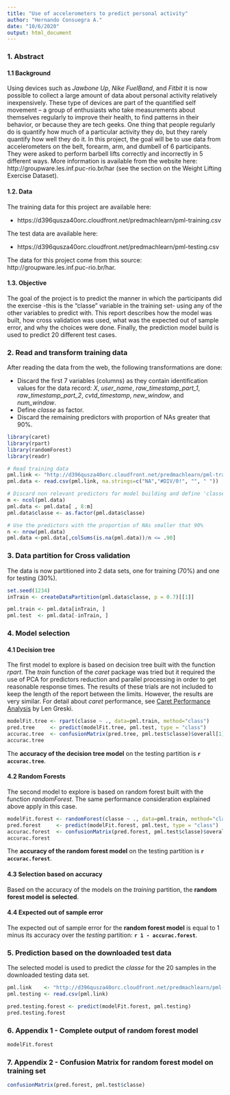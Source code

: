 ```yaml
---
title: "Use of accelerometers to predict personal activity"
author: "Hernando Consuegra A."
date: "10/6/2020"
output: html_document
---
```


### 1. Abstract
#### 1.1 Background
Using devices such as *Jawbone Up*, *Nike FuelBand*, and *Fitbit* it is now possible to collect a large amount of data about personal activity relatively inexpensively. These type of devices are part of the quantified self movement – a group of enthusiasts who take measurements about themselves regularly to improve their health, to find patterns in their behavior, or because they are tech geeks. One thing that people regularly do is quantify how much of a particular activity they do, but they rarely quantify how well they do it. In this project, the goal will be to use data from accelerometers on the belt, forearm, arm, and dumbell of 6 participants. They were asked to perform barbell lifts correctly and incorrectly in 5 different ways. More information is available from the website here: http://groupware.les.inf.puc-rio.br/har (see the section on the Weight Lifting Exercise Dataset).

#### 1.2. Data
The training data for this project are available here:

  + https://d396qusza40orc.cloudfront.net/predmachlearn/pml-training.csv

The test data are available here:

  + https://d396qusza40orc.cloudfront.net/predmachlearn/pml-testing.csv

The data for this project come from this source: http://groupware.les.inf.puc-rio.br/har. 

#### 1.3. Objective
The goal of the project is to predict the manner in which the participants did the exercise -this is the "classe" variable in the training set- using any of the other variables to predict with. This report describes how the model was built, how cross validation was used, what was the expected out of sample error, and why the choices were done. Finally, the prediction model build is used to predict 20 different test cases.

### 2. Read and transform training data
After reading the data from the web, the following transformations are done:

+ Discard the first 7 variables (columns) as they contain identification values for the data record: *X*, *user_name*, *raw_timestamp_part_1*, *raw_timestamp_part_2*,      *cvtd_timestamp*, *new_window*, and *num_window*.
+ Define *classe* as factor.
+ Discard the remaining predictors with proportion of NAs greater that 90%.

```r

library(caret)
library(rpart)
library(randomForest)
library(readr)

# Read training data
pml.link <- "http://d396qusza40orc.cloudfront.net/predmachlearn/pml-training.csv"
pml.data <- read.csv(pml.link, na.strings=c("NA","#DIV/0!", "", " "))

# Discard non relevant predictors for model building and define 'classe' as factor
m <- ncol(pml.data)
pml.data <- pml.data[ , 8:m]
pml.data$classe <- as.factor(pml.data$classe)

# Use the predictors with the proportion of NAs smaller that 90%
n <- nrow(pml.data)
pml.data <-pml.data[,colSums(is.na(pml.data))/n <= .90]
```

### 3. Data partition for Cross validation
The data is now partitioned into 2 data sets, one for training (70%) and one for testing (30%).

```r
set.seed(1234)
inTrain <- createDataPartition(pml.data$classe, p = 0.7)[[1]]

pml.train <- pml.data[inTrain, ]
pml.test  <- pml.data[-inTrain, ]
```

### 4. Model selection
#### 4.1 Decision tree
The first model to explore is based on decision tree built with the function *rpart*. The *train* function of the *caret* package was tried but it required the use of PCA for predictors reduction and parallel processing in order to get reasonable response times. The results of these trials are not included to keep the length of the report between the limits. However, the results are very similar. For detail about *caret* performance, see [Caret Performance Analysis](https://rpubs.com/lgreski/improvingCaretPerformance) by Len Greski. 

```r

modelFit.tree <- rpart(classe ~ ., data=pml.train, method="class")
pred.tree     <- predict(modelFit.tree, pml.test, type = "class")
accurac.tree  <- confusionMatrix(pred.tree, pml.test$classe)$overall[1]
accurac.tree
```
The **accuracy of the decision tree model** on the testing partition is **`r accurac.tree`**.

#### 4.2 Random Forests

The second model to explore is based on random forest built with the function *randomForest*. The same performance consideration explained above apply in this case.

```r
modelFit.forest <- randomForest(classe ~ ., data=pml.train, method="class")
pred.forest     <- predict(modelFit.forest, pml.test, type = "class")
accurac.forest  <- confusionMatrix(pred.forest, pml.test$classe)$overall[1]
accurac.forest
```

The **accuracy of the random forest model** on the testing partition is **`r accurac.forest`**.

#### 4.3 Selection based on accuracy
Based on the accuracy of the models on the *training* partition, the **random forest model is selected**.


#### 4.4 Expected out of sample error
The expected out of sample error for the **random forest model** is equal to 1 minus its accuracy over the *testing* partition: **`r 1 - accurac.forest`**.


### 5. Prediction based on the downloaded test data
The selected model is used to predict the *classe* for the 20 samples in the downloaded testing data set.

```r
pml.link    <- "http://d396qusza40orc.cloudfront.net/predmachlearn/pml-testing.csv"
pml.testing <- read.csv(pml.link)

pred.testing.forest <- predict(modelFit.forest, pml.testing)
pred.testing.forest
```

### 6. Appendix 1 - Complete output of random forest model
```r
modelFit.forest
```

### 7. Appendix 2 - Confusion Matrix for random forest model on training set
```r
confusionMatrix(pred.forest, pml.test$classe)
```